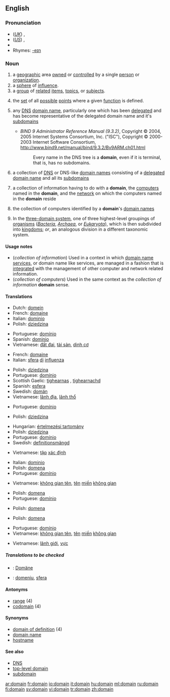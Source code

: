 ==English==

{{rank|looks|running|garden|887|domain|touch|higher|military}}

===Pronunciation===
*(''[[Received Pronunciation|UK]]'') {{IPA|/dəʊˈmeɪn/}}, {{SAMPA|/d@U"meIn/}}
*(''[[General American|US]]'') {{IPA|/doʊˈmeɪn/}}, {{SAMPA|/doU"meIn/}}
*{{audio|en-us-domain.ogg|Audio (US)}}
*Rhymes: [[Rhymes:English:-eɪn|-eɪn]]

===Noun===
{{en-noun}}

# a [[geographic]] area [[own]]ed or [[controlled]] by a single [[person]] or [[organization]].
# a [[sphere]] of [[influence]].
# a [[group]] of [[related]] [[item]]s, [[topic]]s, or [[subject]]s.
# {{math}} the [[set]] of all [[possible]] [[point]]s where a given [[function]] is defined.
# {{context|computing|Internet}} any [[Domain Name System|DNS]] [[domain name]], particularly one which has been [[delegate|delegated]] and has become representative of the delegated domain name and it's [[subdomain|subdomains]]
#*''BIND 9 Administrator Reference Manual (9.3.2)'', Copyright © 2004, 2005 Internet Systems Consortium, Inc. ("ISC"), Copyright © 2000-2003 Internet Software Consortium, http://www.bind9.net/manual/bind/9.3.2/Bv9ARM.ch01.html
#*:Every name in the DNS tree is a '''domain''', even if it is terminal, that is, has no subdomains.
# {{context|computing|internet}} a collection of [[Domain Name System|DNS]] or DNS-like [[domain name|domain names]] consisting of a [[delegate|delegated]] [[domain name]] and all its [[subdomain|subdomains]]
# {{computing}} a collection of information having to do with a '''domain''', the [[computer|computers]] named in the '''domain''', and the [[network]] on which the computers named in the '''domain''' reside
# {{computing}} the collection of computers identified by a '''domain''''s [[domain name|domain names]]
# {{context|biology|taxonomy}} In the [[w:Three-domain system|three-domain system]], one of three highest-level groupings of [[organism]]s (''[[Bacteria]]'', ''[[Archaea]]'', or ''[[Eukaryota]]''), which is then subdivided into [[kingdoms]]; ''or'', an analogous division in a different taxonomic system.

====Usage notes====
* (''collection of information'') Used in a context in which [[domain name services]], or domain name like services, are managed in a fashion that is [[integrated]] with the management of other computer and network related information.
* (''collection of computers'') Used in the same context as the ''collection of information'' '''domain''' sense.

====Translations====
{{trans-top|geographic area}}
*Dutch: [[domein]] {{n}}
*French: [[domaine]] {{f}}
*Italian: [[dominio]] {{m}}
*Polish: [[dziedzina]] {{f}}
{{trans-mid}}
*Portuguese: [[domínio]] {{m}}
*Spanish: [[dominio]] {{m}}
*Vietnamese: [[đất đai]], [[tài sản]], [[dinh cơ]]
{{trans-bottom}}

{{trans-top|sphere of influence}}
*French: [[domaine]] {{f}}
*Italian: [[sfera]] [[di]] [[influenza]] {{f}}
{{trans-mid}}
*Polish: [[dziedzina]] {{f}}
*Portuguese: [[domínio]] {{m}}
*Scottish Gaelic: [[tighearnas]] {{m}}, [[tighearnachd]] {{f}}
*Spanish: [[esfera]] {{f}}
*Swedish: [[domän]] {{c}}
*Vietnamese: [[lãnh địa]], [[lãnh thổ]]
{{trans-bottom}}

{{trans-top|group of related items}}
*Portuguese: [[domínio]] {{m}}
{{trans-mid}}
*Polish: [[dziedzina]] {{f}}
{{trans-bottom}}

{{trans-top|set of points}}
*Hungarian: [[értelmezési tartomány]]
*Polish: [[dziedzina]] {{f}}
*Portuguese: [[domínio]] {{m}}
*Swedish: [[definitionsmängd]] {{c}}
{{trans-mid}}
*Vietnamese: [[tập]] [[xác định]]
{{trans-bottom}}

{{trans-top|DNS domain name}}
*Italian: [[dominio]] {{m}}
*Polish: [[domena]] {{f}}
*Portuguese: [[domínio]] {{m}}
{{trans-mid}}
*Vietnamese: [[không gian tên]], [[tên]] [[miền]] [[không gian]]
{{trans-bottom}}

{{trans-top|collection of DNS domain names}}
*Polish: [[domena]] {{f}}
*Portuguese: [[domínio]] {{m}}
{{trans-mid}}
{{trans-bottom}}

{{trans-top|collection of information}}
*Polish: [[domena]] {{f}}
{{trans-mid}}
{{trans-bottom}}

{{trans-top|collection of computers}}
*Polish: [[domena]] {{f}}
{{trans-mid}}
*Portuguese: [[domínio]] {{m}}
*Vietnamese: [[không gian tên]], [[tên]] [[miền]] [[không gian]]
{{trans-bottom}}

{{trans-top|highest-level grouping of organisms}}
{{trans-mid}}
*Vietnamese: [[lãnh giới]], [[vực]]
{{trans-bottom}}

=====Translations to be checked=====
{{checktrans}}
<!--Remove this section once all of the translations below have been moved into the tables above.-->
*{{ttbc|German}}: [[Domäne]] {{f}}
*{{ttbc|Romanian}}: [[domeniu]], [[sfera]]

====Antonyms====
*[[range]] (4)
*[[codomain]] (4)

====Synonyms====
*[[domain of definition]] (4)
*[[domain name]]
*[[hostname]]

====See also====
* [[DNS]]
* [[top-level domain]]
* [[subdomain]]

[[ar:domain]]
[[fr:domain]]
[[io:domain]]
[[it:domain]]
[[hu:domain]]
[[ml:domain]]
[[ru:domain]]
[[fi:domain]]
[[sv:domain]]
[[vi:domain]]
[[tr:domain]]
[[zh:domain]]